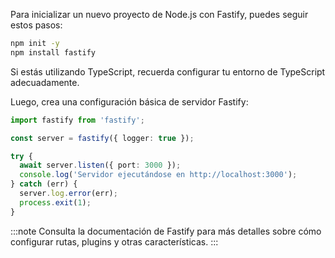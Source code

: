 Para inicializar un nuevo proyecto de Node.js con Fastify, puedes seguir estos pasos:

```bash
npm init -y
npm install fastify
```

Si estás utilizando TypeScript, recuerda configurar tu entorno de TypeScript adecuadamente.

Luego, crea una configuración básica de servidor Fastify:

```ts title="app.ts"
import fastify from 'fastify';

const server = fastify({ logger: true });

try {
  await server.listen({ port: 3000 });
  console.log('Servidor ejecutándose en http://localhost:3000');
} catch (err) {
  server.log.error(err);
  process.exit(1);
}
```

:::note
Consulta la documentación de Fastify para más detalles sobre cómo configurar rutas, plugins y otras características.
:::
